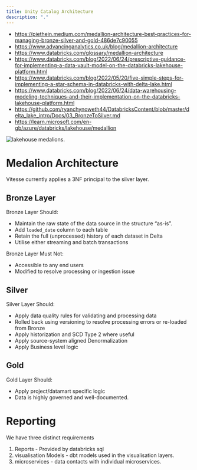 ```yaml
---
title: Unity Catalog Architecture
description: "."
---
```

- https://piethein.medium.com/medallion-architecture-best-practices-for-managing-bronze-silver-and-gold-486de7c90055
- https://www.advancinganalytics.co.uk/blog/medallion-architecture
- https://www.databricks.com/glossary/medallion-architecture
- https://www.databricks.com/blog/2022/06/24/prescriptive-guidance-for-implementing-a-data-vault-model-on-the-databricks-lakehouse-platform.html
- https://www.databricks.com/blog/2022/05/20/five-simple-steps-for-implementing-a-star-schema-in-databricks-with-delta-lake.html
- https://www.databricks.com/blog/2022/06/24/data-warehousing-modeling-techniques-and-their-implementation-on-the-databricks-lakehouse-platform.html
- https://github.com/ryanchynoweth44/DatabricksContent/blob/master/delta_lake_intro/Docs/03_BronzeToSilver.md
- https://learn.microsoft.com/en-gb/azure/databricks/lakehouse/medallion
<img src="/assets/data-lakehouse-medallions.png" alt="lakehouse medalions." />

# Medalion Architecture
Vitesse currently applies a 3NF principal to the silver layer.

## Bronze Layer

Bronze Layer Should:
- Maintain the raw state of the data source in the structure “as-is”.
- Add `loaded_date` column to each table
- Retain the full (unprocessed) history of each dataset in Delta
- Utilise either streaming and batch transactions

Bronze Layer Must Not:
- Accessible to any end users
- Modified to resolve processing or ingestion issue

## Silver

Silver Layer Should:
- Apply data quality rules for validating and processing data
- Rolled back using versioning to resolve processing errors or re-loaded from Bronze
- Apply historization and SCD Type 2 where useful
- Apply source-system aligned Denormalization
- Apply Business level logic

## Gold

Gold Layer Should:
- Apply project/datamart specific logic
- Data is highly governed and well-documented.
  
# Reporting 

We have three distinct requirements
1. Reports - Provided by databricks sql
2. visualisation Models - dbt models used in the visualisation layers.
3. microservices - data contacts with individual microservices.
